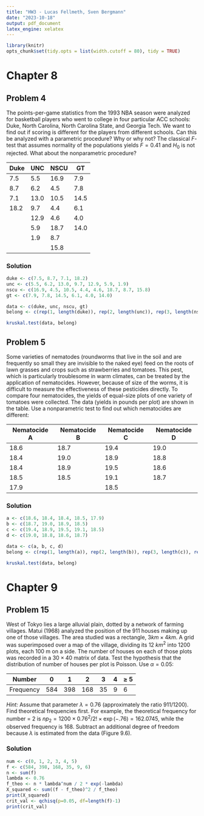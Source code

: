 ```yaml
---
title: "HW3 - Lucas Fellmeth, Sven Bergmann"
date: "2023-10-18"
output: pdf_document
latex_engine: xelatex
---
```


```r
library(knitr)
opts_chunk$set(tidy.opts = list(width.cutoff = 80), tidy = TRUE)
```

# Chapter 8

## Problem 4

The points-per-game statistics from the 1993 NBA season were analyzed for basketball players who went to college in four particular ACC schools:
Duke, North Carolina, North Carolina State, and Georgia Tech.
We want to find out if scoring is different for the players from different schools.
Can this be analyzed with a parametric procedure?
Why or why not?
The classical $F$-test that assumes normality of the populations yields $F = 0.41$ and $H_0$ is not rejected.
What about the nonparametric procedure?

| Duke | UNC  | NSCU | GT   |
|------|------|------|------|
| 7.5  | 5.5  | 16.9 | 7.9  |
| 8.7  | 6.2  | 4.5  | 7.8  |
| 7.1  | 13.0 | 10.5 | 14.5 |
| 18.2 | 9.7  | 4.4  | 6.1  |
|      | 12.9 | 4.6  | 4.0  |
|      | 5.9  | 18.7 | 14.0 |
|      | 1.9  | 8.7  |      |
|      |      | 15.8 |      |

### Solution

```r
duke <- c(7.5, 8.7, 7.1, 18.2)
unc <- c(5.5, 6.2, 13.0, 9.7, 12.9, 5.9, 1.9)
nscu <- c(16.9, 4.5, 10.5, 4.4, 4.6, 18.7, 8.7, 15.8)
gt <- c(7.9, 7.8, 14.5, 6.1, 4.0, 14.0)

data <- c(duke, unc, nscu, gt)
belong <- c(rep(1, length(duke)), rep(2, length(unc)), rep(3, length(nscu)), rep(4, length(gt)))

kruskal.test(data, belong)
```

## Problem 5

Some varieties of nematodes (roundworms that live in the soil and are frequently so small they are invisible to the naked eye) feed on the roots of lawn grasses and crops such as strawberries and tomatoes.
This pest, which is particularly troublesome in warm climates, can be treated by the application of nematocides.
However, because of size of the worms, it is difficult to measure the effectiveness of these pesticides directly.
To compare four nematocides, the yields of equal-size plots of one variety of tomatoes were collected.
The data (yields in pounds per plot) are shown in the table.
Use a nonparametric test to find out which nematocides are different:


| Nematocide A | Nematocide B | Nematocide C | Nematocide D |
|--------------|--------------|--------------|--------------|
| 18.6         | 18.7         | 19.4         | 19.0         |
| 18.4         | 19.0         | 18.9         | 18.8         |
| 18.4         | 18.9         | 19.5         | 18.6         |
| 18.5         | 18.5         | 19.1         | 18.7         |
| 17.9         |              | 18.5         |              |

### Solution
```r
a <- c(18.6, 18.4, 18.4, 18.5, 17.9)
b <- c(18.7, 19.0, 18.9, 18.5)
c <- c(19.4, 18.9, 19.5, 19.1, 18.5)
d <- c(19.0, 18.8, 18.6, 18.7)

data <- c(a, b, c, d)
belong <- c(rep(1, length(a)), rep(2, length(b)), rep(3, length(c)), rep(4, length(d)))

kruskal.test(data, belong)
```

# Chapter 9

## Problem 15

West of Tokyo lies a large alluvial plain, dotted by a network of farming villages.
Matui (1968) analyzed the position of the 911 houses making up one of those villages.
The area studied was a rectangle, $3 km \times 4 km$.
A grid was superimposed over a map of the village, dividing its 12 $km^2$ into 1200 plots, each 100 m on a side.
The number of houses on each of those plots was recorded in a $30 \times 40$ matrix of data.
Test the hypothesis that the distribution of number of houses per plot is Poisson.
Use $\alpha = 0.05$:

| Number    | 0   | 1   | 2   | 3  | 4 | $\geq$ 5 |
|-----------|-----|-----|-----|----|---|----------|
| Frequency | 584 | 398 | 168 | 35 | 9 | 6        |

*Hint:*
Assume that parameter $\lambda = 0.76$ (approximately the ratio 911/1200).
Find theoretical frequencies first.
For example, the theoretical frequency for number = 2 is $np_2 = 1200 \times 0.76^2/2! \times \exp{(-.76)} = 162.0745$, while the observed frequency is 168.
Subtract an additional degree of freedom because $\lambda$ is estimated from the data (Figure 9.6).

### Solution
```r
num <- c(0, 1, 2, 3, 4, 5)
f <- c(584, 398, 168, 35, 9, 6)
n <- sum(f)
lambda <- 0.76
f_theo <- n * lambda^num / 2 * exp(-lambda)
X_squared <- sum((f - f_theo)^2 / f_theo)
print(X_squared)
crit_val <- qchisq(p=0.05, df=length(f)-1)
print(crit_val)
```
